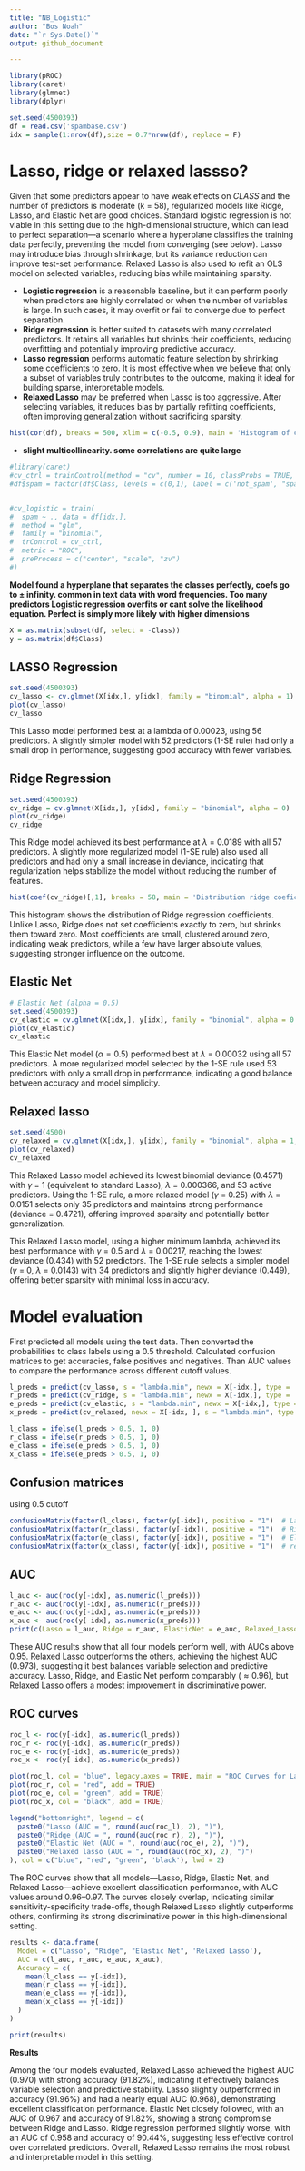 ```yaml
---
title: "NB_Logistic"
author: "Bos Noah"
date: "`r Sys.Date()`"
output: github_document

---
```



```r
library(pROC)
library(caret)
library(glmnet)
library(dplyr)
```

```r
set.seed(4500393)
df = read.csv('spambase.csv')
idx = sample(1:nrow(df),size = 0.7*nrow(df), replace = F)
```

# Lasso, ridge or relaxed lassso?

Given that some predictors appear to have weak effects on *CLASS* and the number of predictors is moderate (k = 58), regularized models like Ridge, Lasso, and Elastic Net are good choices. Standard logistic regression is not viable in this setting due to the high-dimensional structure, which can lead to perfect separation—a scenario where a hyperplane classifies the training data perfectly, preventing the model from converging (see below). Lasso may introduce bias through shrinkage, but its variance reduction can improve test-set performance. Relaxed Lasso is also used to refit an OLS model on selected variables, reducing bias while maintaining sparsity.

- **Logistic regression** is a reasonable baseline, but it can perform poorly when predictors are highly correlated or when the number of variables is large. In such cases, it may overfit or fail to converge due to perfect separation.
- **Ridge regression** is better suited to datasets with many correlated predictors. It retains all variables but shrinks their coefficients, reducing overfitting and potentially improving predictive accuracy.
- **Lasso regression** performs automatic feature selection by shrinking some coefficients to zero. It is most effective when we believe that only a subset of variables truly contributes to the outcome, making it ideal for building sparse, interpretable models.
- **Relaxed Lasso** may be preferred when Lasso is too aggressive. After selecting variables, it reduces bias by partially refitting coefficients, often improving generalization without sacrificing sparsity.



```r
hist(cor(df), breaks = 500, xlim = c(-0.5, 0.9), main = 'Histogram of correlation coefs', xlab = '')
```

- **slight multicollinearity. some correlations are quite large**

```r
#library(caret)
#cv_ctrl = trainControl(method = "cv", number = 10, classProbs = TRUE, summaryFunction = twoClassSummary)
#df$spam = factor(df$Class, levels = c(0,1), label = c('not_spam', "spam"))


#cv_logistic = train(
#  spam ~ ., data = df[idx,],
#  method = "glm",
#  family = "binomial",
#  trControl = cv_ctrl,
#  metric = "ROC",
#  preProcess = c("center", "scale", "zv")
#)
```

**Model found a hyperplane that separates the classes perfectly, coefs go to ± infinity. common in text data with word frequencies. Too many predictors Logistic regression overfits or cant solve the likelihood equation. Perfect is simply more likely with higher dimensions**

```r
X = as.matrix(subset(df, select = -Class))
y = as.matrix(df$Class)
```

## LASSO Regression

```r
set.seed(4500393)
cv_lasso <- cv.glmnet(X[idx,], y[idx], family = "binomial", alpha = 1)
plot(cv_lasso)
cv_lasso
```

This Lasso model performed best at a lambda of 0.00023, using 56 predictors. A slightly simpler model with 52 predictors (1-SE rule) had only a small drop in performance, suggesting good accuracy with fewer variables.

## Ridge Regression

```r
set.seed(4500393)
cv_ridge = cv.glmnet(X[idx,], y[idx], family = "binomial", alpha = 0)
plot(cv_ridge)
cv_ridge
```

This Ridge model achieved its best performance at $\lambda$ = 0.0189 with all 57 predictors. A slightly more regularized model (1-SE rule) also used all predictors and had only a small increase in deviance, indicating that regularization helps stabilize the model without reducing the number of features.

```r
hist(coef(cv_ridge)[,1], breaks = 58, main = 'Distribution ridge coeficients \n most coef are 0, some are quite strong ',)
```

This histogram shows the distribution of Ridge regression coefficients. Unlike Lasso, Ridge does not set coefficients exactly to zero, but shrinks them toward zero. Most coefficients are small, clustered around zero, indicating weak predictors, while a few have larger absolute values, suggesting stronger influence on the outcome.

## Elastic Net
```r
# Elastic Net (alpha = 0.5)
set.seed(4500393)
cv_elastic = cv.glmnet(X[idx,], y[idx], family = "binomial", alpha = 0.5)
plot(cv_elastic)
cv_elastic
```

This Elastic Net model ($\alpha = 0.5$) performed best at $\lambda$ = 0.00032 using all 57 predictors. A more regularized model selected by the 1-SE rule used 53 predictors with only a small drop in performance, indicating a good balance between accuracy and model simplicity.

## Relaxed lasso

```r
set.seed(4500)
cv_relaxed = cv.glmnet(X[idx,], y[idx], family = "binomial", alpha = 1, relax = T, lambda.min.ratio = 1e-3)
plot(cv_relaxed)
cv_relaxed
```

This Relaxed Lasso model achieved its lowest binomial deviance (0.4571) with $\gamma$ = 1 (equivalent to standard Lasso), $\lambda$ = 0.000366, and 53 active predictors. Using the 1-SE rule, a more relaxed model ($\gamma$ = 0.25) with $\lambda$ = 0.0151 selects only 35 predictors and maintains strong performance (deviance = 0.4721), offering improved sparsity and potentially better generalization.


This Relaxed Lasso model, using a higher minimum lambda, achieved its best performance with $\gamma$ = 0.5 and $\lambda$ = 0.00217, reaching the lowest deviance (0.434) with 52 predictors. The 1-SE rule selects a simpler model ($\gamma$ = 0, $\lambda$ = 0.0143) with 34 predictors and slightly higher deviance (0.449), offering better sparsity with minimal loss in accuracy.

# Model evaluation

First predicted all models using the test data. Then converted the probabilities to class labels using a 0.5 threshold. Calculated confusion matrices to get accuracies, false positives and negatives. Than AUC values to compare the performance across different cutoff values.

```r
l_preds = predict(cv_lasso, s = "lambda.min", newx = X[-idx,], type = 'response')
r_preds = predict(cv_ridge, s = "lambda.min", newx = X[-idx,], type = 'response')
e_preds = predict(cv_elastic, s = "lambda.min", newx = X[-idx,], type = 'response')
x_preds = predict(cv_relaxed, newx = X[-idx, ], s = "lambda.min", type = "response")
```

```r
l_class = ifelse(l_preds > 0.5, 1, 0)
r_class = ifelse(r_preds > 0.5, 1, 0)
e_class = ifelse(e_preds > 0.5, 1, 0)
x_class = ifelse(e_preds > 0.5, 1, 0)
```

## Confusion matrices

using 0.5 cutoff

```r
confusionMatrix(factor(l_class), factor(y[-idx]), positive = "1")  # Lasso
confusionMatrix(factor(r_class), factor(y[-idx]), positive = "1")  # Ridge
confusionMatrix(factor(e_class), factor(y[-idx]), positive = "1")  # Elastic Net
confusionMatrix(factor(x_class), factor(y[-idx]), positive = "1")  # relaxed lasso
```

## AUC

```r
l_auc <- auc(roc(y[-idx], as.numeric(l_preds)))
r_auc <- auc(roc(y[-idx], as.numeric(r_preds)))
e_auc <- auc(roc(y[-idx], as.numeric(e_preds)))
x_auc <- auc(roc(y[-idx], as.numeric(x_preds)))
print(c(Lasso = l_auc, Ridge = r_auc, ElasticNet = e_auc, Relaxed_Lasso = x_auc))
```

These AUC results show that all four models perform well, with AUCs above 0.95. Relaxed Lasso outperforms the others, achieving the highest AUC (0.973), suggesting it best balances variable selection and predictive accuracy. Lasso, Ridge, and Elastic Net perform comparably ($\approx 0.96$), but Relaxed Lasso offers a modest improvement in discriminative power.

## ROC curves

```r
roc_l <- roc(y[-idx], as.numeric(l_preds))
roc_r <- roc(y[-idx], as.numeric(r_preds))
roc_e <- roc(y[-idx], as.numeric(e_preds))
roc_x <- roc(y[-idx], as.numeric(x_preds))

plot(roc_l, col = "blue", legacy.axes = TRUE, main = "ROC Curves for Lasso, Ridge, Elastic Net")
plot(roc_r, col = "red", add = TRUE)
plot(roc_e, col = "green", add = TRUE)
plot(roc_x, col = "black", add = TRUE)

legend("bottomright", legend = c(
  paste0("Lasso (AUC = ", round(auc(roc_l), 2), ")"),
  paste0("Ridge (AUC = ", round(auc(roc_r), 2), ")"),
  paste0("Elastic Net (AUC = ", round(auc(roc_e), 2), ")"),
  paste0("Relaxed lasso (AUC = ", round(auc(roc_x), 2), ")")
), col = c("blue", "red", "green", 'black'), lwd = 2)
```

The ROC curves show that all models—Lasso, Ridge, Elastic Net, and Relaxed Lasso—achieve excellent classification performance, with AUC values around 0.96–0.97. The curves closely overlap, indicating similar sensitivity-specificity trade-offs, though Relaxed Lasso slightly outperforms others, confirming its strong discriminative power in this high-dimensional setting.

```r
results <- data.frame(
  Model = c("Lasso", "Ridge", "Elastic Net", 'Relaxed Lasso'),
  AUC = c(l_auc, r_auc, e_auc, x_auc),
  Accuracy = c(
    mean(l_class == y[-idx]),
    mean(r_class == y[-idx]),
    mean(e_class == y[-idx]),
    mean(x_class == y[-idx])
  )
)

print(results)
```

**Results**

Among the four models evaluated, Relaxed Lasso achieved the highest AUC (0.970) with strong accuracy (91.82%), indicating it effectively balances variable selection and predictive stability. Lasso slightly outperformed in accuracy (91.96%) and had a nearly equal AUC (0.968), demonstrating excellent classification performance. Elastic Net closely followed, with an AUC of 0.967 and accuracy of 91.82%, showing a strong compromise between Ridge and Lasso. Ridge regression performed slightly worse, with an AUC of 0.958 and accuracy of 90.44%, suggesting less effective control over correlated predictors. Overall, Relaxed Lasso remains the most robust and interpretable model in this setting.



